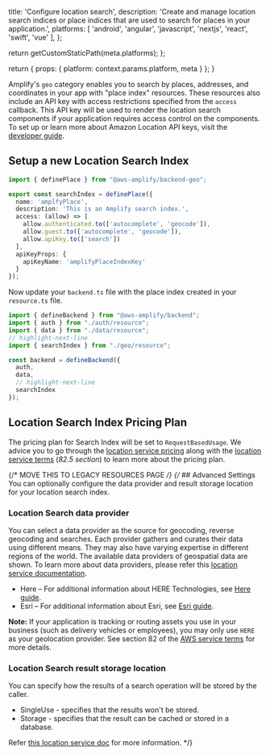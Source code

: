                   
  title: 'Configure location search',
  description: 'Create and manage location search indices or place indices that are used to search for places in your application.',
  platforms: [
    'android',
    'angular',
    'javascript',
    'nextjs',
    'react',
    'swift',
    'vue'
  ],
};

  return getCustomStaticPath(meta.platforms);
};

  return {
    props: {
      platform: context.params.platform,
      meta
    }
  };
}
          
Amplify's `geo` category enables you to search by places, addresses, and coordinates in your app with "place index" resources. These resources also include an API key with access restrictions specified from the `access` callback. This API key will be used to render the location search components if your application requires access control on the components. To set up or learn more about Amazon Location API keys, visit the [developer guide](https://docs.aws.amazon.com/location/latest/developerguide/using-apikeys.html).

## Setup a new Location Search Index

```ts title="amplify/geo/resource.ts"
import { definePlace } from "@aws-amplify/backend-geo";

export const searchIndex = definePlace({
  name: 'amplfyPlace',
  description: 'This is an Amplify search index.',
  access: (allow) => [
    allow.authenticated.to(['autocomplete', 'geocode']),
    allow.guest.to(['autocomplete', 'geocode']),
    allow.apiKey.to(['search'])
  ],
  apiKeyProps: {
    apiKeyName: 'amplifyPlaceIndexKey'
  }
});
```

Now update your `backend.ts` file with the place index created in your `resource.ts` file.

```ts title="amplify/backend.ts"
import { defineBackend } from "@aws-amplify/backend";
import { auth } from "./auth/resource";
import { data } from "./data/resource";
// highlight-next-line
import { searchIndex } from "./geo/resource";

const backend = defineBackend({
  auth,
  data,
  // highlight-next-line
  searchIndex
});
```

## Location Search Index Pricing Plan
The pricing plan for Search Index will be set to `RequestBasedUsage`.
We advice you to go through the [location service pricing](https://aws.amazon.com/location/pricing/) along with the [location service terms](https://aws.amazon.com/service-terms/) (_82.5 section_) to learn more about the pricing plan.


{/* MOVE THIS TO LEGACY RESOURCES PAGE */}
{/* ## Advanced Settings
You can optionally configure the data provider and result storage location for your location search index.

### Location Search data provider
You can select a data provider as the source for geocoding, reverse geocoding and searches.
Each provider gathers and curates their data using different means. They may also have varying expertise in different regions of the world.
The available data providers of geospatial data are shown. To learn more about data providers, please refer this [location service documentation](https://docs.aws.amazon.com/location/latest/developerguide/what-is-data-provider.html).

- Here – For additional information about HERE Technologies, see [Here guide](https://docs.aws.amazon.com/location/latest/developerguide/HERE.html).
- Esri – For additional information about Esri, see [Esri guide](https://docs.aws.amazon.com/location/latest/developerguide/esri.html).

<Callout>

**Note:** If your application is tracking or routing assets you use in your business (such as delivery vehicles or employees), you may only use `HERE` as your geolocation provider. 
See section 82 of the [AWS service terms](https://aws.amazon.com/service-terms/) for more details.

</Callout>

### Location Search result storage location
You can specify how the results of a search operation will be stored by the caller.

- SingleUse - specifies that the results won't be stored.
- Storage - specifies that the result can be cached or stored in a database.

Refer [this location service doc](https://docs.aws.amazon.com/location-places/latest/APIReference/API_DataSourceConfiguration.html#locationplaces-Type-DataSourceConfiguration-IntendedUse) for more information. */}
